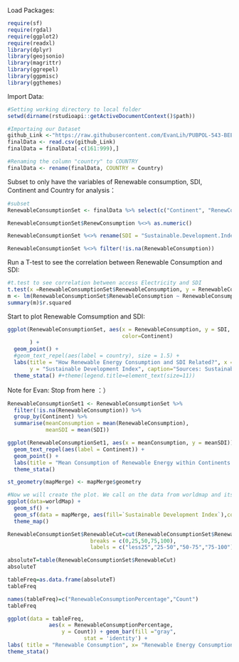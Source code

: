 Load Packages:
```r
require(sf)
require(rgdal)
require(ggplot2)
require(readxl)
library(dplyr)
library(geojsonio)
library(magrittr)
library(ggrepel)
library(ggpmisc)
library(ggthemes)
```

Import Data:
```r
#Setting working directory to local folder
setwd(dirname(rstudioapi::getActiveDocumentContext()$path))

#Importaing our Dataset
github_Link <-"https://raw.githubusercontent.com/EvanLih/PUBPOL-543-BEES-Project/master/Final_Data.csv"
finalData <- read.csv(github_Link)
finalData = finalData[-c(161:999),]
```

```r
#Renaming the column "country" to COUNTRY  
finalData <- rename(finalData, COUNTRY = Country)
```

Subset to only have the variables of Renewable consumption, SDI, Continent and Country for analysis：
```r
#subset
RenewableConsumptionSet <- finalData %>% select(c("Continent", "RenewConsumption", "Sustainable.Development.Index", "COUNTRY"))

RenewableConsumptionSet$RenewConsumption %<>% as.numeric()

RenewableConsumptionSet %<>% rename(SDI = "Sustainable.Development.Index", country = "COUNTRY", RenewableConsumption = "RenewConsumption")

RenewableConsumptionSet %<>% filter(!is.na(RenewableConsumption))
```


Run a T-test to see the correlation between Renewable Consumption and SDI:
```r
#t.test to see correlation between access Electricity and SDI
t.test(x =RenewableConsumptionSet$RenewableConsumption, y = RenewableConsumptionSet$SDI,  paired = FALSE)
m <- lm(RenewableConsumptionSet$RenewableConsumption ~ RenewableConsumptionSet$SDI)
summary(m)$r.squared
```

Start to plot Renewable Comsumption and SDI:
```r
ggplot(RenewableConsumptionSet, aes(x = RenewableConsumption, y = SDI, 
                                    color=Continent)
       ) +
  geom_point() +
  #geom_text_repel(aes(label = country), size = 1.5) +
  labs(title = "How Renewable Energy Consumption and SDI Related?", x = "Renewable Energy Consumption (% of total energy consumption)", 
       y = "Sustainable Development Index", caption="Sources: Sustainable Development Project and The World Bank (2015)") +
  theme_stata() #+theme(legend.title=element_text(size=11))
```






Note for Evan: Stop from here ：）
```r
RenewableConsumptionSet1 <- RenewableConsumptionSet %>%
  filter(!is.na(RenewableConsumption)) %>%
  group_by(Continent) %>%
  summarise(meanConsumption = mean(RenewableConsumption), 
            meanSDI = mean(SDI))

```

```r
ggplot(RenewableConsumptionSet1, aes(x = meanConsumption, y = meanSDI)) +
  geom_text_repel(aes(label = Continent)) +
  geom_point() +
  labs(title = "Mean Consumption of Renewable Energy within Continents & SDI", x = "Renewable Energy Consumption (% of total energy consumption)", y = "Sustainability Development Index Rating (Mean)")+
  theme_stata()
```
```r
st_geometry(mapMerge) <- mapMerge$geometry

#Now we will create the plot. We call on the data from worldmap and its "simple feature" geom. Over that, we will overaly the data from "mapMerge" onto this plot. 
ggplot(data=worldMap) + 
  geom_sf() +
  geom_sf(data = mapMerge, aes(fill=`Sustainable Development Index`),color=NA,show.legend = T) +
  theme_map()
```
```r
RenewableConsumptionSet$RenewableCut=cut(RenewableConsumptionSet$RenewableConsumption,
                          breaks = c(0,25,50,75,100),
                          labels = c("less25","25-50","50-75","75-100"))
```
```r
absoluteT=table(RenewableConsumptionSet$RenewableCut)
absoluteT
```

```r
tableFreq=as.data.frame(absoluteT)
tableFreq
```
```r
names(tableFreq)=c("RenewableConsumptionPercentage","Count")
tableFreq
```
```r
ggplot(data = tableFreq, 
             aes(x = RenewableConsumptionPercentage,
                 y = Count)) + geom_bar(fill ="gray",
                        stat = 'identity') +
labs( title = "Renewable Consumption", x= "Renewable Energy Consumption (% of total energy consumption)" , y= "Number of Countries") +
theme_stata()
```

